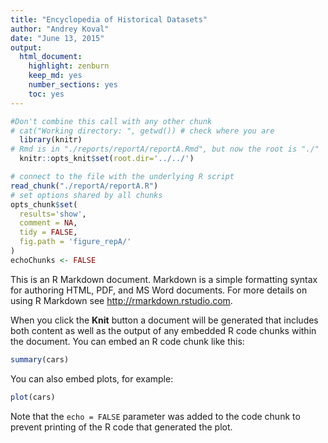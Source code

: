 ```yaml
---
title: "Encyclopedia of Historical Datasets"
author: "Andrey Koval"
date: "June 13, 2015"
output: 
  html_document: 
    highlight: zenburn
    keep_md: yes
    number_sections: yes
    toc: yes
---
```


<!--  The 1st mandatory chunck  -->
<!--  Set the working directory to the repository's base directory -->
```r
#Don't combine this call with any other chunk 
# cat("Working directory: ", getwd()) # check where you are
  library(knitr)
# Rmd is in "./reports/reportA/reportA.Rmd", but now the root is "./"
  knitr::opts_knit$set(root.dir='../../') 
```

<!--  The 2nd mandatory chunck  -->
<!-- Set the report-wide options, and point to the external code file. -->
```r
# connect to the file with the underlying R script  
read_chunk("./reportA/reportA.R") 
# set options shared by all chunks
opts_chunk$set(
  results='show', 
  comment = NA, 
  tidy = FALSE,
  fig.path = 'figure_repA/'
)
echoChunks <- FALSE
```



This is an R Markdown document. Markdown is a simple formatting syntax for authoring HTML, PDF, and MS Word documents. For more details on using R Markdown see <http://rmarkdown.rstudio.com>.

When you click the **Knit** button a document will be generated that includes both content as well as the output of any embedded R code chunks within the document. You can embed an R code chunk like this:

```r
summary(cars)
```

You can also embed plots, for example:

```r
plot(cars)
```

Note that the `echo = FALSE` parameter was added to the code chunk to prevent printing of the R code that generated the plot.
